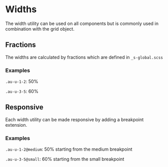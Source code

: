 
<Meta title="Utilities/Widths" />

<style>{`
  .sbdocs-p,
  .sbdocs-ul,
  .sbdocs-li,
  .sbdocs-p code {
    font-weight: 400;
    font-size: 1.6rem;
  }

  .sbdocs-a {
    display: inline-flex;
    align-items: center;
    font-family: var(--au-font);
    transition: color var(--au-transition), text-decoration var(--au-transition);
    font-weight: var(--au-regular);
    text-decoration: underline;
    text-decoration-color: var(--au-blue-300);
    color: var(--au-blue-700);
  }

  .sbdocs-a:visited {
    color: var(--au-blue-700);
  }

  .sbdocs-a:hover,
  .sbdocs-a:focus {
    color: var(--au-blue-900);
    text-decoration-color: var(--au-blue-200);
  }

  .sbdocs-a:focus {
    outline: var(--au-outline);
    outline-offset: var(--au-outline-offset);
  }

  code {
    font-family: courier, monospace;
  }

  .os-content {
    background-color: var(--au-gray-100);
  }
`}</style>

# Widths

The width utility can be used on all components but is commonly used in combination with the grid object.

## Fractions

The widths are calculated by fractions which are defined in `_s-global.scss`

### Examples

`.au-u-1-2`: 50%

`.au-u-3-5`: 60%

## Responsive

Each width utility can be made responsive by adding a breakpoint extension.

### Examples

`.au-u-1-2@medium`: 50% starting from the medium breakpoint

`.au-u-3-5@small`: 60% starting from the small breakpoint

